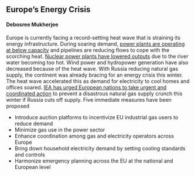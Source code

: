 ## Europe's Energy Crisis
#### Debosree Mukherjee

Europe is currently facing a record-setting heat wave that is straining its energy infrastructure. During soaring demand, [power plants are operating at below capacity](https://www.bloomberg.com/news/articles/2022-07-19/europe-s-heat-wave-starts-to-hamstring-its-energy-infrastructure#xj4y7vzkg) and pipelines are reducing flows to cope with the scorching heat. [Nuclear power plants have lowered outputs](https://www.ft.com/content/a3386b16-ea9f-413b-bfb6-b1f4284d45a9) due to the river water becoming too hot. Wind power and hydropower generation have also decreased because of the heat wave. With Russia reducing natural gas supply, the continent was already bracing for an energy crisis this winter. The heat wave accelerated this as demand for electricity to cool homes and offices soared. [IEA has urged European nations to take urgent and coordinated action](https://www.iea.org/commentaries/coordinated-actions-across-europe-are-essential-to-prevent-a-major-gas-crunch-here-are-5-immediate-measures) to prevent a disastrous natural gas supply crunch this winter if Russia cuts off supply. Five immediate measures have been proposed

*	Introduce auction platforms to incentivize EU industrial gas users to reduce demand
*	Minimize gas use in the power sector
*	Enhance coordination among gas and electricity operators across Europe 
*	Bring down household electricity demand by setting cooling standards and controls
*	Harmonize emergency planning across the EU at the national and European level
